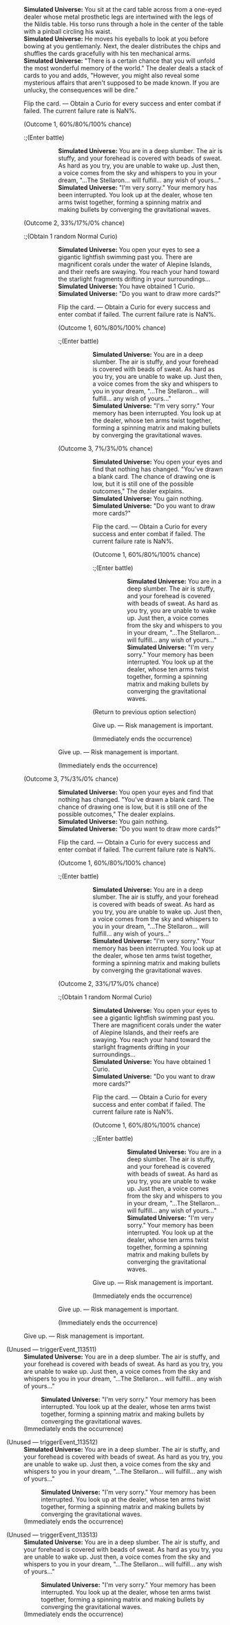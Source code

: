 {{Dialogue Start}}
:'''Simulated Universe:''' You sit at the card table across from a one-eyed dealer whose metal prosthetic legs are intertwined with the legs of the Nildis table. His torso runs through a hole in the center of the table with a pinball circling his waist.
:'''Simulated Universe:''' He moves his eyeballs to look at you before bowing at you gentlemanly. Next, the dealer distributes the chips and shuffles the cards gracefully with his ten mechanical arms.
:'''Simulated Universe:''' "There is a certain chance that you will unfold the most wonderful memory of the world." The dealer deals a stack of cards to you and adds, "However, you might also reveal some mysterious affairs that aren't supposed to be made known. If you are unlucky, the consequences will be dire."
:{{DIcon|Star}} Flip the card. &mdash; Obtain a Curio for every success and enter combat if failed. The current failure rate is NaN%.
:;(Outcome 1, 60%/80%/100% chance)
::;(Enter battle)
:::{{Enemy List|Voidranger: Trampler*1/-25% HP; Guardian Shadow*1/-25% HP}}
:::'''Simulated Universe:''' You are in a deep slumber. The air is stuffy, and your forehead is covered with beads of sweat. As hard as you try, you are unable to wake up. Just then, a voice comes from the sky and whispers to you in your dream, "...The Stellaron... will fulfill... any wish of yours..."
:::'''Simulated Universe:''' "I'm very sorry." Your memory has been interrupted. You look up at the dealer, whose ten arms twist together, forming a spinning matrix and making bullets by converging the gravitational waves.
::;(Immediately ends the occurrence)
:;(Outcome 2, 33%/17%/0% chance)
::;(Obtain 1 random Normal Curio)
:::'''Simulated Universe:''' You open your eyes to see a gigantic lightfish swimming past you. There are magnificent corals under the water of Alepine Islands, and their reefs are swaying. You reach your hand toward the starlight fragments drifting in your surroundings...
:::'''Simulated Universe:''' You have obtained 1 Curio.
:::'''Simulated Universe:''' "Do you want to draw more cards?"
:::{{DIcon|Star}} Flip the card. &mdash; Obtain a Curio for every success and enter combat if failed. The current failure rate is NaN%.
:::;(Outcome 1, 60%/80%/100% chance)
::::;(Enter battle)
:::::{{Enemy List|Voidranger: Trampler*1/-25% HP; Guardian Shadow*1/-25% HP}}
:::::'''Simulated Universe:''' You are in a deep slumber. The air is stuffy, and your forehead is covered with beads of sweat. As hard as you try, you are unable to wake up. Just then, a voice comes from the sky and whispers to you in your dream, "...The Stellaron... will fulfill... any wish of yours..."
:::::'''Simulated Universe:''' "I'm very sorry." Your memory has been interrupted. You look up at the dealer, whose ten arms twist together, forming a spinning matrix and making bullets by converging the gravitational waves.
::::;(Immediately ends the occurrence)
:::;(Outcome 3, 7%/3%/0% chance)
:::::'''Simulated Universe:''' You open your eyes and find that nothing has changed. "You've drawn a blank card. The chance of drawing one is low, but it is still one of the possible outcomes," The dealer explains.
:::::'''Simulated Universe:''' You gain nothing.
:::::'''Simulated Universe:''' "Do you want to draw more cards?"
:::::{{DIcon|Star}} Flip the card. &mdash; Obtain a Curio for every success and enter combat if failed. The current failure rate is NaN%.
:::::;(Outcome 1, 60%/80%/100% chance)
::::::;(Enter battle)
:::::::{{Enemy List|Voidranger: Trampler*1/-25% HP; Guardian Shadow*1/-25% HP}}
:::::::'''Simulated Universe:''' You are in a deep slumber. The air is stuffy, and your forehead is covered with beads of sweat. As hard as you try, you are unable to wake up. Just then, a voice comes from the sky and whispers to you in your dream, "...The Stellaron... will fulfill... any wish of yours..."
:::::::'''Simulated Universe:''' "I'm very sorry." Your memory has been interrupted. You look up at the dealer, whose ten arms twist together, forming a spinning matrix and making bullets by converging the gravitational waves.
::::::;(Immediately ends the occurrence)
:::::;(Return to previous option selection)
:::::{{DIcon|Star}} Give up. &mdash; Risk management is important.
:::::;(Immediately ends the occurrence)
:::{{DIcon|Star}} Give up. &mdash; Risk management is important.
:::;(Immediately ends the occurrence)
:;(Outcome 3, 7%/3%/0% chance)
:::'''Simulated Universe:''' You open your eyes and find that nothing has changed. "You've drawn a blank card. The chance of drawing one is low, but it is still one of the possible outcomes," The dealer explains.
:::'''Simulated Universe:''' You gain nothing.
:::'''Simulated Universe:''' "Do you want to draw more cards?"
:::{{DIcon|Star}} Flip the card. &mdash; Obtain a Curio for every success and enter combat if failed. The current failure rate is NaN%.
:::;(Outcome 1, 60%/80%/100% chance)
::::;(Enter battle)
:::::{{Enemy List|Voidranger: Trampler*1/-25% HP; Guardian Shadow*1/-25% HP}}
:::::'''Simulated Universe:''' You are in a deep slumber. The air is stuffy, and your forehead is covered with beads of sweat. As hard as you try, you are unable to wake up. Just then, a voice comes from the sky and whispers to you in your dream, "...The Stellaron... will fulfill... any wish of yours..."
:::::'''Simulated Universe:''' "I'm very sorry." Your memory has been interrupted. You look up at the dealer, whose ten arms twist together, forming a spinning matrix and making bullets by converging the gravitational waves.
::::;(Immediately ends the occurrence)
:::;(Outcome 2, 33%/17%/0% chance)
::::;(Obtain 1 random Normal Curio)
:::::'''Simulated Universe:''' You open your eyes to see a gigantic lightfish swimming past you. There are magnificent corals under the water of Alepine Islands, and their reefs are swaying. You reach your hand toward the starlight fragments drifting in your surroundings...
:::::'''Simulated Universe:''' You have obtained 1 Curio.
:::::'''Simulated Universe:''' "Do you want to draw more cards?"
:::::{{DIcon|Star}} Flip the card. &mdash; Obtain a Curio for every success and enter combat if failed. The current failure rate is NaN%.
:::::;(Outcome 1, 60%/80%/100% chance)
::::::;(Enter battle)
:::::::{{Enemy List|Voidranger: Trampler*1/-25% HP; Guardian Shadow*1/-25% HP}}
:::::::'''Simulated Universe:''' You are in a deep slumber. The air is stuffy, and your forehead is covered with beads of sweat. As hard as you try, you are unable to wake up. Just then, a voice comes from the sky and whispers to you in your dream, "...The Stellaron... will fulfill... any wish of yours..."
:::::::'''Simulated Universe:''' "I'm very sorry." Your memory has been interrupted. You look up at the dealer, whose ten arms twist together, forming a spinning matrix and making bullets by converging the gravitational waves.
::::::;(Immediately ends the occurrence)
:::::{{DIcon|Star}} Give up. &mdash; Risk management is important.
:::::;(Immediately ends the occurrence)
:::{{DIcon|Star}} Give up. &mdash; Risk management is important.
:::;(Immediately ends the occurrence)
:{{DIcon|Star}} Give up. &mdash; Risk management is important.


;(Unused &mdash; triggerEvent_113511)
:'''Simulated Universe:''' You are in a deep slumber. The air is stuffy, and your forehead is covered with beads of sweat. As hard as you try, you are unable to wake up. Just then, a voice comes from the sky and whispers to you in your dream, "...The Stellaron... will fulfill... any wish of yours..."
::'''Simulated Universe:''' "I'm very sorry." Your memory has been interrupted. You look up at the dealer, whose ten arms twist together, forming a spinning matrix and making bullets by converging the gravitational waves.
:;(Immediately ends the occurrence)

;(Unused &mdash; triggerEvent_113512)
:'''Simulated Universe:''' You are in a deep slumber. The air is stuffy, and your forehead is covered with beads of sweat. As hard as you try, you are unable to wake up. Just then, a voice comes from the sky and whispers to you in your dream, "...The Stellaron... will fulfill... any wish of yours..."
::'''Simulated Universe:''' "I'm very sorry." Your memory has been interrupted. You look up at the dealer, whose ten arms twist together, forming a spinning matrix and making bullets by converging the gravitational waves.
:;(Immediately ends the occurrence)

;(Unused &mdash; triggerEvent_113513)
:'''Simulated Universe:''' You are in a deep slumber. The air is stuffy, and your forehead is covered with beads of sweat. As hard as you try, you are unable to wake up. Just then, a voice comes from the sky and whispers to you in your dream, "...The Stellaron... will fulfill... any wish of yours..."
::'''Simulated Universe:''' "I'm very sorry." Your memory has been interrupted. You look up at the dealer, whose ten arms twist together, forming a spinning matrix and making bullets by converging the gravitational waves.
:;(Immediately ends the occurrence)
{{Dialogue End}}